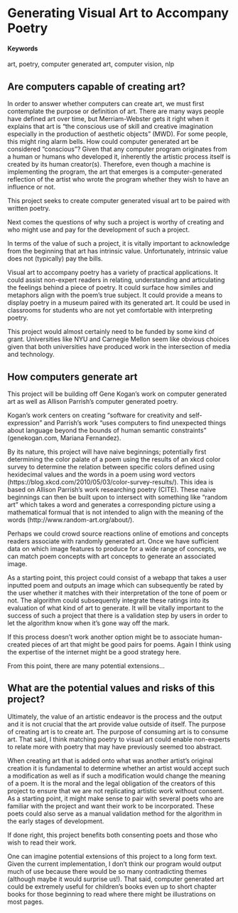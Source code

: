# Generating Visual Art to Accompany Poetry {#computer-generated-art-resembles-poetry}


#### Keywords {-}

art, poetry, computer generated art, computer vision, nlp

## Are computers capable of creating art?
In order to answer whether computers can create art, we must first contemplate the purpose or definition of art. There are many ways people have defined art over time, but Merriam-Webster gets it right when it explains that art is “the conscious use of skill and creative imagination especially in the production of aesthetic objects” (MWD). For some people, this might ring alarm bells. How could computer generated art be considered “conscious”? Given that any computer program originates from a human or humans who developed it, inherently the artistic process itself is created by its human creator(s). Therefore, even though a machine is implementing the program, the art that emerges is a computer-generated reflection of the artist who wrote the program whether they wish to have an influence or not. 

This project seeks to create computer generated visual art to be paired with written poetry.

Next comes the questions of why such a project is worthy of creating and who might use and pay for the development of such a project. 

In terms of the value of such a project, it is vitally important to acknowledge from the beginning that art has intrinsic value. Unfortunately, intrinsic value does not (typically) pay the bills. 

Visual art to accompany poetry has a variety of practical applications. It could assist non-expert readers in relating, understanding and articulating the feelings behind a piece of poetry. It could surface how similes and metaphors align with the poem’s true subject. It could provide a means to display poetry in a museum paired with its generated art. It could be used in classrooms for students who are not yet comfortable with interpreting poetry.

This project would almost certainly need to be funded by some kind of grant. Universities like NYU and Carnegie Mellon seem like obvious choices given that both universities have produced work in the intersection of media and technology. 


## How computers generate art
This project will be building off Gene Kogan's work on computer generated art as well as Allison Parrish's computer generated poetry.

Kogan’s work centers on creating “software for creativity and self-expression” and Parrish’s work “uses computers to find unexpected things about language beyond the bounds of human semantic constraints” (genekogan.com, Mariana Fernandez).

By its nature, this project will have naive beginnings; potentially first determining the color palate of a poem using the results of an xkcd color survey to determine the relation between specific colors defined using hexidecimal values and the words in a poem using word vectors (https://blog.xkcd.com/2010/05/03/color-survey-results/). This idea is based on Allison Parrish's work researching poetry (CITE). These naive beginnings can then be built upon to intersect with something like “random art” which takes a word and generates a corresponding picture using a mathematical formual that is not intended to align with the meaning of the words (http://www.random-art.org/about/). 

Perhaps we could crowd source reactions online of emotions and concepts readers associate with randomly generated art. Once we have sufficient data on which image features to produce for a wide range of concepts, we can match poem concepts with art concepts to generate an associated image. 

As a starting point, this project could consist of a webapp that takes a user inputted poem and outputs an image which can subsequently be rated by the user whether it matches with their interpretation of the tone of poem or not. The algorithm could subsequently integrate these ratings into its evaluation of what kind of art to generate. It will be vitally important to the success of such a project that there is a validation step by users in order to let the algorithm know when it’s gone way off the mark.

If this process doesn't work another option might be to associate human-created pieces of art that might be good pairs for poems. Again I think using the expertise of the internet might be a good strategy here. 

From this point, there are many potential extensions...


## What are the potential values and risks of this project?
Ultimately, the value of an artistic endeavor is the process and the output and it is not crucial that the art provide value outside of itself. The purpose of creating art is to create art. The purpose of consuming art is to consume art. That said, I think matching poetry to visual art could enable non-experts to relate more with poetry that may have previously seemed too abstract. 

When creating art that is added onto what was another artist’s original creation it is fundamental to determine whether an artist would accept such a modification as well as if such a modification would change the meaning of a poem. It is the moral and the legal obligation of the creators of this project to ensure that we are not replicating artistic work without consent. As a starting point, it might make sense to pair with several poets who are familiar with the project and want their work to be incorporated. These poets could also serve as a manual validation method for the algorithm in the early stages of development. 

If done right, this project benefits both consenting poets and those who wish to read their work. 

One can imagine potential extensions of this project to a long form text. Given the current implementation, I don’t think our program would output much of use because there would be so many contradicting themes (although maybe it would surprise us!). That said, computer generated art could be extremely useful for children’s books even up to short chapter books for those beginning to read where there might be illustrations on most pages. 
